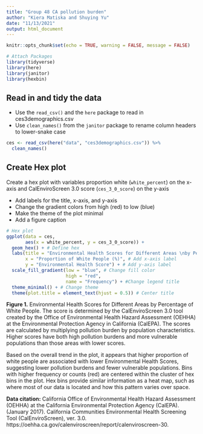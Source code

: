 ```yaml
---
title: "Group 48 CA pollution burden"
author: "Kiera Matiska and Shuying Yu"
date: "11/13/2021"
output: html_document
---
```


```r
knitr::opts_chunk$set(echo = TRUE, warning = FALSE, message = FALSE)

# Attach Packages
library(tidyverse)
library(here)
library(janitor)
library(hexbin)
```

## Read in and tidy the data

- Use the `read_csv()` and the `here` package to read in ces3demographics.csv
- Use `clean_names()` from the `janitor` package to rename column headers to lower-snake case

```r
ces <- read_csv(here("data", "ces3demographics.csv")) %>% 
  clean_names()
```


## Create Hex plot

Create a hex plot with variables proportion white (`white_percent`) on the x-axis and CalEnviroScreen 3.0 score (`ces_3_0_score`) on the y-axis

- Add labels for the title, x-axis, and y-axis
- Change the gradient colors from high (red) to low (blue)
- Make the theme of the plot minimal
- Add a figure caption

```r
# Hex plot
ggplot(data = ces, 
       aes(x = white_percent, y = ces_3_0_score)) +
  geom_hex() + # Define hex
  labs(title = "Environmental Health Scores for Different Areas \nby Percentage of White People", # Add title
       x = "Proportion of White People (%)", # Add x-axis label
       y = "Environmental Health Score") + # Add y-axis label
  scale_fill_gradient(low = "blue", # Change fill color
                      high = "red",
                      name = "Frequency") + #Change legend title
  theme_minimal() + # Change theme
  theme(plot.title = element_text(hjust = 0.5)) # Center title
```
**Figure 1.** Environmental Health Scores for Different Areas by Percentage of White People. The score is determined by the CalEnviroScreen 3.0 tool created by the Office of Environmental Health Hazard Assessment (OEHHA) at the Environmental Protection Agency in California (CalEPA). The scores are calculated by multiplying pollution burden by population characteristics. Higher scores have both high pollution burdens and more vulnerable populations than those areas with lower scores.


Based on the overall trend in the plot, it appears that higher proportion of white people are associated with lower Environmental Health Scores, suggesting lower pollution burdens and fewer vulnerable populations. Bins with higher frequency or counts (red) are centered within the cluster of hex bins in the plot. Hex bins provide similar information as a heat map, such as where most of our data is located and how this pattern varies over space.


**Data citation:** California Office of Environmental Health Hazard Assessment (OEHHA) at the California Environmental Protection Agency (CalEPA). (January 2017). California Communities Environmental Health Screening Tool (CalEnviroScreen), ver. 3.0. https://oehha.ca.gov/calenviroscreen/report/calenviroscreen-30.